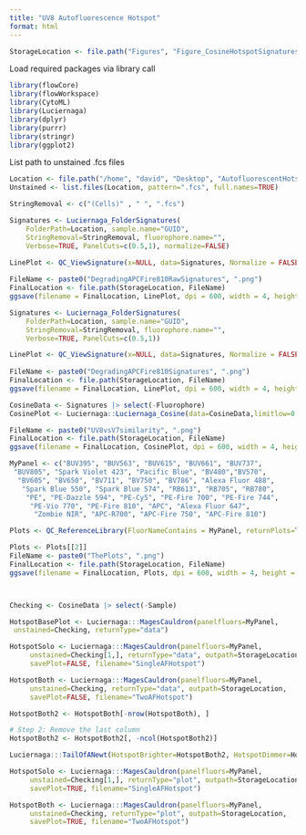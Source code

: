 ```yaml
---
title: "UV8 Autofluorescence Hotspot"
format: html
---
```


```r
StorageLocation <- file.path("Figures", "Figure_CosineHotspotSignatures")
```

Load required packages via library call 

```r
library(flowCore)
library(flowWorkspace)
library(CytoML)
library(Luciernaga)
library(dplyr)
library(purrr)
library(stringr)
library(ggplot2)
```

List path to unstained .fcs files

```r
Location <- file.path("/home", "david", "Desktop", "AutofluorescentHotspot")
Unstained <- list.files(Location, pattern=".fcs", full.names=TRUE)

StringRemoval <- c("(Cells)" , " ", ".fcs")

Signatures <- Luciernaga_FolderSignatures(
    FolderPath=Location, sample.name="GUID",
    StringRemoval=StringRemoval, fluorophore.name="",
    Verbose=TRUE, PanelCuts=c(0.5,1), normalize=FALSE)

LinePlot <- QC_ViewSignature(x=NULL, data=Signatures, Normalize = FALSE, columnname="Sample", legend=FALSE)
 
FileName <- paste0("DegradingAPCFire810RawSignatures", ".png")
FinalLocation <- file.path(StorageLocation, FileName)
ggsave(filename = FinalLocation, LinePlot, dpi = 600, width = 4, height = 3)

Signatures <- Luciernaga_FolderSignatures(
    FolderPath=Location, sample.name="GUID",
    StringRemoval=StringRemoval, fluorophore.name="",
    Verbose=TRUE, PanelCuts=c(0.5,1))

LinePlot <- QC_ViewSignature(x=NULL, data=Signatures, Normalize = FALSE, columnname="Sample", legend=FALSE)
 
FileName <- paste0("DegradingAPCFire810Signatures", ".png")
FinalLocation <- file.path(StorageLocation, FileName)
ggsave(filename = FinalLocation, LinePlot, dpi = 600, width = 4, height = 3)
```

```r
CosineData <- Signatures |> select(-Fluorophore)
CosinePlot <- Luciernaga::Luciernaga_Cosine(data=CosineData,limitlow=0.9, legend=TRUE)

FileName <- paste0("UV8vsV7similarity", ".png")
FinalLocation <- file.path(StorageLocation, FileName)
ggsave(filename = FinalLocation, CosinePlot, dpi = 600, width = 4, height = 3)
```

```r
MyPanel <- c("BUV395", "BUV563", "BUV615", "BUV661", "BUV737",
 "BUV805", "Spark Violet 423", "Pacific Blue", "BV480","BV570",
  "BV605", "BV650", "BV711", "BV750", "BV786", "Alexa Fluor 488",
   "Spark Blue 550", "Spark Blue 574", "RB613", "RB705", "RB780",
    "PE", "PE-Dazzle 594", "PE-Cy5", "PE-Fire 700", "PE-Fire 744",
     "PE-Vio 770", "PE-Fire 810", "APC", "Alexa Fluor 647",
      "Zombie NIR", "APC-R700", "APC-Fire 750", "APC-Fire 810")

Plots <- QC_ReferenceLibrary(FluorNameContains = MyPanel, returnPlots=TRUE, NumberDetectors=64, legend=FALSE)

Plots <- Plots[[2]]
FileName <- paste0("ThePlots", ".png")
FinalLocation <- file.path(StorageLocation, FileName)
ggsave(filename = FinalLocation, Plots, dpi = 600, width = 4, height = 3)



Checking <- CosineData |> select(-Sample)

HotspotBasePlot <- Luciernaga:::MagesCauldron(panelfluors=MyPanel,
 unstained=Checking, returnType="data")

HotspotSolo <- Luciernaga:::MagesCauldron(panelfluors=MyPanel,
     unstained=Checking[1,], returnType="data", outpath=StorageLocation,
     savePlot=FALSE, filename="SingleAFHotspot")

HotspotBoth <- Luciernaga:::MagesCauldron(panelfluors=MyPanel,
     unstained=Checking, returnType="data", outpath=StorageLocation,
     savePlot=FALSE, filename="TwoAFHotspot")

HotspotBoth2 <- HotspotBoth[-nrow(HotspotBoth), ]

# Step 2: Remove the last column
HotspotBoth2 <- HotspotBoth2[, -ncol(HotspotBoth2)]

Luciernaga:::TailOfANewt(HotspotBrighter=HotspotBoth2, HotspotDimmer=HotspotSolo, savePlot=TRUE, outpath=StorageLocation, filename="ExtraAFImpact")

HotspotSolo <- Luciernaga:::MagesCauldron(panelfluors=MyPanel,
     unstained=Checking[1,], returnType="plot", outpath=StorageLocation,
     savePlot=TRUE, filename="SingleAFHotspot")

HotspotBoth <- Luciernaga:::MagesCauldron(panelfluors=MyPanel,
     unstained=Checking, returnType="plot", outpath=StorageLocation,
     savePlot=TRUE, filename="TwoAFHotspot")


```